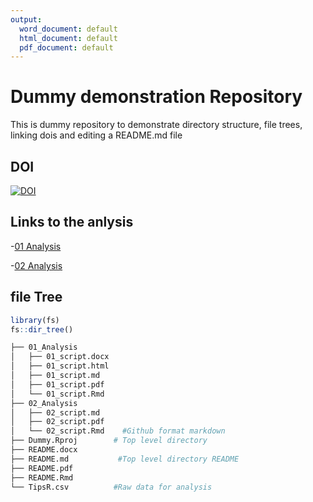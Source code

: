 ```yaml
---
output:
  word_document: default
  html_document: default
  pdf_document: default
---
```



# Dummy demonstration Repository

This is dummy repository to demonstrate directory structure, file trees, linking dois and editing a README.md file

## DOI

[![DOI](https://zenodo.org/badge/938521782.svg)](https://doi.org/10.5281/zenodo.14938860)


## Links to the anlysis

-[01 Analysis](01_Analysis/01_script.md)

-[02 Analysis](02_Analysis/02_script.md)


## file Tree
```r
library(fs)
fs::dir_tree()
```

```bash
├── 01_Analysis
│   ├── 01_script.docx
│   ├── 01_script.html
│   ├── 01_script.md         
│   ├── 01_script.pdf
│   └── 01_script.Rmd
├── 02_Analysis
│   ├── 02_script.md
│   ├── 02_script.pdf
│   └── 02_script.Rmd    #Github format markdown
├── Dummy.Rproj        # Top level directory 
├── README.docx
├── README.md           #Top level directory README
├── README.pdf
├── README.Rmd
└── TipsR.csv          #Raw data for analysis

```

